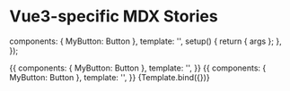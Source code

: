 
<Meta title="stories/renderers/vue3/vue3-mdx" />

# Vue3-specific MDX Stories


  components: { MyButton: Button },
  template: '<my-button v-bind="args" color="color" :rounded="rounded" />',
  setup() {
    return { args };
  },
});

<Canvas>
  <Story name="Rounded">
    {{
      components: { MyButton: Button },
      template: '<my-button :rounded="true" :children="`A Button with rounded edges`" />',
    }}
  </Story>
</Canvas>

<Canvas>
  <Story name="Square">
    {{
      components: { MyButton: Button },
      template: '<my-button :rounded="false" :children="`A Button with square edges`" />',
    }}
  </Story>
</Canvas>

<Canvas>
  <Story name="From Template" args={{ children: 'From template' }}>
    {Template.bind({})}
  </Story>
</Canvas>
